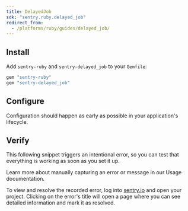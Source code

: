 ```yaml
---
title: DelayedJob
sdk: "sentry.ruby.delayed_job"
redirect_from:
  - /platforms/ruby/guides/delayed_job/
---
```


<PlatformContent includePath="common/getting-started/primer" />

## Install

Add `sentry-ruby` and `sentry-delayed_job` to your `Gemfile`:

```ruby {filename:Gemfile}
gem "sentry-ruby"
gem "sentry-delayed_job"
```

## Configure

Configuration should happen as early as possible in your application's lifecycle.

<PlatformContent includePath="common/getting-started/configure" />

## Verify

This following snippet triggers an intentional error, so you can test that everything is working as soon as you set it up.

<PlatformContent includePath="common/getting-started/verify" />

<Note>

Learn more about manually capturing an error or message in our <PlatformLink to="/usage/">Usage documentation</PlatformLink>.

</Note>

To view and resolve the recorded error, log into [sentry.io](https://sentry.io) and open your project. Clicking on the error's title will open a page where you can see detailed information and mark it as resolved.
